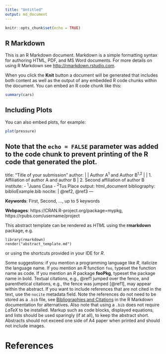 ```yaml
---
title: "Untitled"
output: md_document
---
```


```r
knitr::opts_chunk$set(echo = TRUE)
```

## R Markdown

This is an R Markdown document. Markdown is a simple formatting syntax for authoring HTML, PDF, and MS Word documents. For more details on using R Markdown see <http://rmarkdown.rstudio.com>.

When you click the **Knit** button a document will be generated that includes both content as well as the output of any embedded R code chunks within the document. You can embed an R code chunk like this:

```r
summary(cars)
```

## Including Plots

You can also embed plots, for example:

```r
plot(pressure)
```

Note that the `echo = FALSE` parameter was added to the code chunk to prevent printing of the R code that generated the plot.
---
title: "Title of your submission"
author: |
   | Author A^1^ and Author B^1,2^
   |
   | 1. Affiliation of author A and author B
   | 2. Second affiliation of author B
institute: 
   - $^1$Juans Casa
   - $^2$Tus Place
output: html_document
bibliography: biblioExample.bib
nocite: | 
  @ref2, @ref3
---

**Keywords**: First, Second, ..., up to 5 keywords

**Webpages**: https://CRAN.R-project.org/package=mypkg, https://rpubs.com/username/project

This abstract template can be rendered as *HTML* using the **rmarkdown** package, e.g.

    library(rmarkdown)
    render("abstract_template.md")
    
or using the shortcuts provided in your IDE for *R*.

Some suggestions: if you mention a programming language like *R*, italicize the language name.  If you mention an *R* function `foo`, typeset the function name as code.   If you mention an *R* package **fooPkg**, typeset the package name in bold.  Textual citations, e.g., @ref1 jumped over the fence, and parenthetical citations, e.g., the fence was jumped [@ref1], may appear within the abstract. If you want to include references that are not cited in the text, use the `nocite` metadata field. Note the 
references do not need to be stored as a `.bib` file, see [Bibliographies and Citations](http://rmarkdown.rstudio.com/authoring_bibliographies_and_citations.html) in the R Markdown documentation for alternatives. Also note that using a `.bib` does not require *LaTeX* to be installed. Markup such as code blocks, displayed equations, and lists should be used sparingly (if at all), to keep the abstract short. Abstracts should not exceed one side of A4 paper when printed and should not include images.

# References
